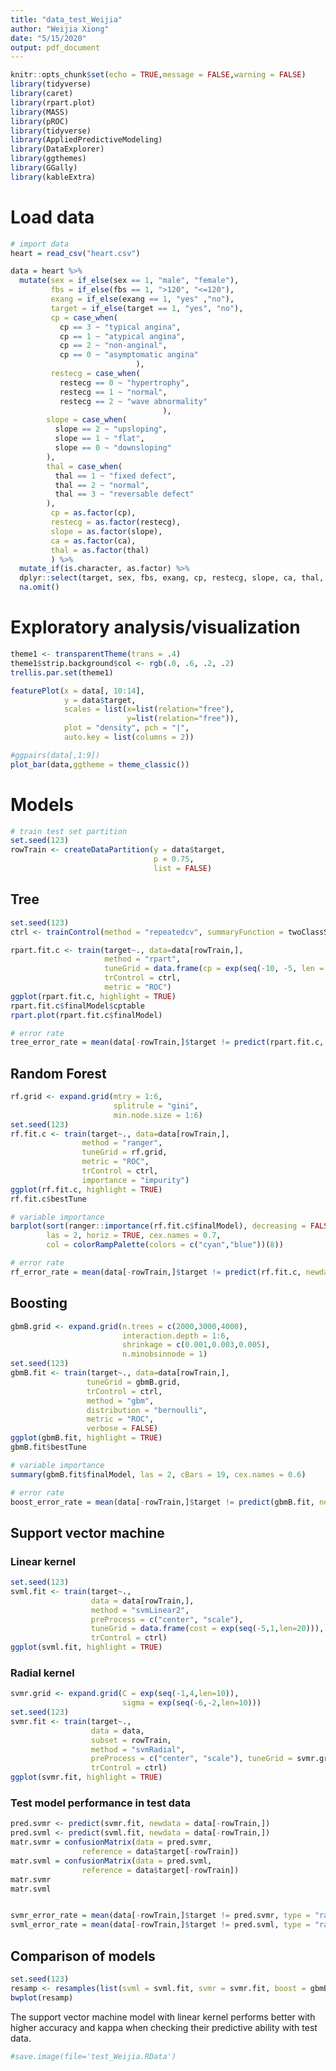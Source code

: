 ```yaml
---
title: "data_test_Weijia"
author: "Weijia Xiong"
date: "5/15/2020"
output: pdf_document
---
```


```r
knitr::opts_chunk$set(echo = TRUE,message = FALSE,warning = FALSE)
library(tidyverse)
library(caret)
library(rpart.plot)
library(MASS)
library(pROC)
library(tidyverse)
library(AppliedPredictiveModeling)
library(DataExplorer)
library(ggthemes)
library(GGally)
library(kableExtra)
```


# Load data
```r
# import data
heart = read_csv("heart.csv") 

data = heart %>% 
  mutate(sex = if_else(sex == 1, "male", "female"),
         fbs = if_else(fbs == 1, ">120", "<=120"),
         exang = if_else(exang == 1, "yes" ,"no"),
         target = if_else(target == 1, "yes", "no"),
         cp = case_when(
           cp == 3 ~ "typical angina",
           cp == 1 ~ "atypical angina",
           cp == 2 ~ "non-anginal",
           cp == 0 ~ "asymptomatic angina"
                            ),
         restecg = case_when(
           restecg == 0 ~ "hypertrophy",
           restecg == 1 ~ "normal",
           restecg == 2 ~ "wave abnormality"
                                  ),
        slope = case_when(
          slope == 2 ~ "upsloping",
          slope == 1 ~ "flat",
          slope == 0 ~ "downsloping"
        ),
        thal = case_when(
          thal == 1 ~ "fixed defect",
          thal == 2 ~ "normal",
          thal == 3 ~ "reversable defect"
        ),
         cp = as.factor(cp),
         restecg = as.factor(restecg),
         slope = as.factor(slope),
         ca = as.factor(ca),
         thal = as.factor(thal)
         ) %>% 
  mutate_if(is.character, as.factor) %>% 
  dplyr::select(target, sex, fbs, exang, cp, restecg, slope, ca, thal, everything()) %>% 
  na.omit()
```

# Exploratory analysis/visualization

```r

theme1 <- transparentTheme(trans = .4)
theme1$strip.background$col <- rgb(.0, .6, .2, .2) 
trellis.par.set(theme1)

featurePlot(x = data[, 10:14],
            y = data$target,
            scales = list(x=list(relation="free"),
                          y=list(relation="free")), 
            plot = "density", pch = "|",
            auto.key = list(columns = 2))

```


```r
#ggpairs(data[,1:9])
plot_bar(data,ggtheme = theme_classic())
```


# Models

```r
# train test set partition
set.seed(123)
rowTrain <- createDataPartition(y = data$target,
                                p = 0.75,
                                list = FALSE)
```

## Tree

```r
set.seed(123)
ctrl <- trainControl(method = "repeatedcv", summaryFunction = twoClassSummary, classProbs = TRUE)

rpart.fit.c <- train(target~., data=data[rowTrain,], 
                     method = "rpart",
                     tuneGrid = data.frame(cp = exp(seq(-10, -5, len = 100))), 
                     trControl = ctrl,
                     metric = "ROC")
ggplot(rpart.fit.c, highlight = TRUE)
rpart.fit.c$finalModel$cptable
rpart.plot(rpart.fit.c$finalModel)
```


```r
# error rate
tree_error_rate = mean(data[-rowTrain,]$target != predict(rpart.fit.c, newdata = data[-rowTrain,], type = "raw"))
```

## Random Forest
```r
rf.grid <- expand.grid(mtry = 1:6, 
                       splitrule = "gini",
                       min.node.size = 1:6)
set.seed(123)
rf.fit.c <- train(target~., data=data[rowTrain,],
                method = "ranger",
                tuneGrid = rf.grid,
                metric = "ROC",
                trControl = ctrl,
                importance = "impurity")
ggplot(rf.fit.c, highlight = TRUE)
rf.fit.c$bestTune
```

```r
# variable importance
barplot(sort(ranger::importance(rf.fit.c$finalModel), decreasing = FALSE), 
        las = 2, horiz = TRUE, cex.names = 0.7,
        col = colorRampPalette(colors = c("cyan","blue"))(8))
```

```r
# error rate
rf_error_rate = mean(data[-rowTrain,]$target != predict(rf.fit.c, newdata = data[-rowTrain,], type = "raw"))
```

## Boosting
```r
gbmB.grid <- expand.grid(n.trees = c(2000,3000,4000), 
                         interaction.depth = 1:6,
                         shrinkage = c(0.001,0.003,0.005), 
                         n.minobsinnode = 1)
set.seed(123)
gbmB.fit <- train(target~., data=data[rowTrain,],
                 tuneGrid = gbmB.grid,
                 trControl = ctrl,
                 method = "gbm",
                 distribution = "bernoulli",
                 metric = "ROC",
                 verbose = FALSE) 
ggplot(gbmB.fit, highlight = TRUE)
gbmB.fit$bestTune
```

```r
# variable importance
summary(gbmB.fit$finalModel, las = 2, cBars = 19, cex.names = 0.6)
```

```r
# error rate
boost_error_rate = mean(data[-rowTrain,]$target != predict(gbmB.fit, newdata = data[-rowTrain,], type = "raw"))
```


## Support vector machine

### Linear kernel 

```r
set.seed(123)
svml.fit <- train(target~.,
                  data = data[rowTrain,],
                  method = "svmLinear2",
                  preProcess = c("center", "scale"),
                  tuneGrid = data.frame(cost = exp(seq(-5,1,len=20))), 
                  trControl = ctrl)
ggplot(svml.fit, highlight = TRUE)
```

### Radial kernel

```r
svmr.grid <- expand.grid(C = exp(seq(-1,4,len=10)),
                         sigma = exp(seq(-6,-2,len=10)))
set.seed(123)
svmr.fit <- train(target~., 
                  data = data,
                  subset = rowTrain,
                  method = "svmRadial",
                  preProcess = c("center", "scale"), tuneGrid = svmr.grid,
                  trControl = ctrl)
ggplot(svmr.fit, highlight = TRUE) 
```


### Test model performance in test data

```r
pred.svmr <- predict(svmr.fit, newdata = data[-rowTrain,])
pred.svml <- predict(svml.fit, newdata = data[-rowTrain,]) 
matr.svmr = confusionMatrix(data = pred.svmr,
                reference = data$target[-rowTrain])
matr.svml = confusionMatrix(data = pred.svml,
                reference = data$target[-rowTrain])
matr.svmr
matr.svml


svmr_error_rate = mean(data[-rowTrain,]$target != pred.svmr, type = "raw")
svml_error_rate = mean(data[-rowTrain,]$target != pred.svml, type = "raw")
```


## Comparison of models

```r
set.seed(123)
resamp <- resamples(list(svml = svml.fit, svmr = svmr.fit, boost = gbmB.fit,randomforest = rf.fit.c, tree = rpart.fit.c)) 
bwplot(resamp)
```

The support vector machine model with linear kernel performs better with higher accuracy and kappa when checking their predictive ability with test data.


```r
#save.image(file='test_Weijia.RData')
```


